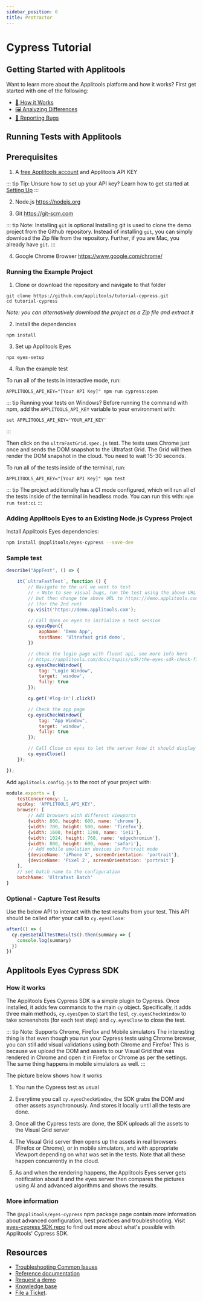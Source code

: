 ```yaml
---
sidebar_position: 6
title: Protractor
---
```


# Cypress Tutorial

## Getting Started with Applitools

Want to learn more about the Applitools platform and how it works? First get started with one of the following:

* [🤖 How it Works](/overview/how-it-works.html)
* [🖼 Analyzing Differences](/overview/analyzing-differences.html)
* [🐞 Reporting Bugs](/getting-started/reporting-bugs-from-applitools.html)

## Running Tests with Applitools

## Prerequisites

1. A [free Applitools account](https://applitools.com/users/register) and Applitools API KEY

  ::: tip Tip: Unsure how to set up your API key?
  Learn how to get started at [Setting Up](/getting-started/setting-up-your-environment.html)
  :::

2. Node.js <https://nodejs.org>

3. Git <https://git-scm.com>

  ::: tip Note: Installing `git` is optional
  Installing git is used to clone the demo project from the Github repository. Instead of installing `git`, you can simply download the Zip file from the repository. Further, if you are Mac, you already have `git`.
  :::

4. Google Chrome Browser <https://www.google.com/chrome/>


### Running the Example Project

1. Clone or download the repository and navigate to that folder
```
git clone https://github.com/applitools/tutorial-cypress.git
cd tutorial-cypress
```
*Note: you can alternatively download the project as a Zip file and extract it*

2. Install the dependencies
```
npm install
```

3. Set up Applitools Eyes
```
npx eyes-setup
```

4. Run the example test

To run all of the tests in interactive mode, run:

```
APPLITOOLS_API_KEY="[Your API Key]" npm run cypress:open
```

::: tip Running your tests on Windows?
Before running the command with npm, add the `APPLITOOLS_API_KEY` variable to your environment with:
```
set APPLITOOLS_API_KEY='YOUR_API_KEY'
```
:::

Then click on the `ultraFastGrid.spec.js` test. The tests uses Chrome just once and sends the DOM snapshot to the Ultrafast Grid. The Grid will then render the DOM snapshot in the cloud. You need to wait 15-30 seconds.

To run all of the tests inside of the terminal, run:

```
APPLITOOLS_API_KEY="[Your API Key]" npm test
```

  ::: tip
  The project additionally has a CI mode configured,
  which will run all of the tests inside of the terminal
  in headless mode. You can run this with: `npm run test:ci`
  :::


### Adding Applitools Eyes to an Existing Node.js Cypress Project

Install Applitools Eyes dependencies:

```sh
npm install @applitools/eyes-cypress --save-dev
```

### Sample test

```js
describe("AppTest", () => {

    it(`ultraFastTest`, function () {
        // Navigate to the url we want to test
        // ⭐️ Note to see visual bugs, run the test using the above URL for the 1st run.
        // but then change the above URL to https://demo.applitools.com/index_v2.html
        // (for the 2nd run)
        cy.visit('https://demo.applitools.com');

        // Call Open on eyes to initialize a test session
        cy.eyesOpen({
            appName: 'Demo App',
            testName: 'Ultrafast grid demo',
        })

        // check the login page with fluent api, see more info here
        // https://applitools.com/docs/topics/sdk/the-eyes-sdk-check-fluent-api.html
        cy.eyesCheckWindow({
            tag: "Login Window",
            target: 'window',
            fully: true
        });

        cy.get('#log-in').click()

        // Check the app page
        cy.eyesCheckWindow({
            tag: "App Window",
            target: 'window',
            fully: true
        });

        // Call Close on eyes to let the server know it should display the results
        cy.eyesClose()
    });

});
```

Add `applitools.config.js` to the root of your project with: 

```js
module.exports = {
    testConcurrency: 1,
    apiKey: 'APPLITOOLS_API_KEY',
    browser: [
        // Add browsers with different viewports
        {width: 800, height: 600, name: 'chrome'},
        {width: 700, height: 500, name: 'firefox'},
        {width: 1600, height: 1200, name: 'ie11'},
        {width: 1024, height: 768, name: 'edgechromium'},
        {width: 800, height: 600, name: 'safari'},
        // Add mobile emulation devices in Portrait mode
        {deviceName: 'iPhone X', screenOrientation: 'portrait'},
        {deviceName: 'Pixel 2', screenOrientation: 'portrait'}
    ],
    // set batch name to the configuration
    batchName: 'Ultrafast Batch'
}
```

### Optional - Capture Test Results
Use the below API to interact with the test results from your test. This API should be called after your call to `cy.eyesClose`:

```js
after(() => {
  cy.eyesGetAllTestResults().then(summary => {
    console.log(summary)
  })
})
```

## Applitools Eyes Cypress SDK

### How it works

The Applitools Eyes Cypress SDK is a simple plugin to Cypress. Once installed, it adds few commands to the main `cy` object. Specifically, it adds three main methods, `cy.eyesOpen` to start the test, `cy.eyesCheckWindow` to take screenshots (for each test step) and `cy.eyesClose` to close the test.

::: tip Note: Supports Chrome, Firefox and Mobile simulators
The interesting thing is that even though you run your Cypress tests using Chrome browser, you can still add visual validations using both Chrome and Firefox! This is because we upload the DOM and assets to our Visual Grid that was rendered in Chrome and open it in Firefox or Chrome as per the settings. The same thing happens in mobile simulators as well.
:::


The picture below shows how it works

1. You run the Cypress test as usual

2. Everytime you call `cy.eyesCheckWindow`, the SDK grabs the DOM and other assets asynchronously. And stores it locally until all the tests are done.

3. Once all the Cypress tests are done, the SDK uploads all the assets to the Visual Grid server

4. The Visual Grid server then opens up the assets in real browsers (Firefox or Chrome), or in mobile simulators, and with appropriate Viewport depending on what was set in the tests. Note that all these happen concurrently in the cloud.

5. As and when the rendering happens, the Applitools Eyes server gets notification about it and the eyes server then compares the pictures using AI and advanced algorithms and shows the results.

### More information

The `@applitools/eyes-cypress` npm package page contain more information about advanced configuration, best practices and troubleshooting. Visit [eyes-cypress SDK repo](https://www.npmjs.com/package/@applitools/eyes-cypress) to find out more about what's possible with Applitools' Cypress SDK.

## Resources

- [Troubleshooting Common Issues](/getting-started/common-issues.html)
- [Reference documentation](https://applitools.com/docs)
- [Request a demo](https://applitools.com/request-demo?utm_source=tutorials)
- [Knowledge base](https://help.applitools.com/hc/en-us/)
- [File a Ticket](https://help.applitools.com/hc/en-us/requests/new).


